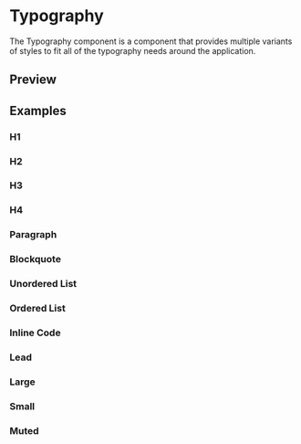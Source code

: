 

<Meta of={TypographyStories} />

# Typography

The Typography component is a component that provides multiple variants of styles to fit all of the typography needs around the application.

## Preview

<Canvas of={TypographyStories.H3} />

<Controls of={TypographyStories.H3} />

## Examples

### H1

<Canvas of={TypographyStories.H1} />

### H2

<Canvas of={TypographyStories.H2} />

### H3

<Canvas of={TypographyStories.H3} />

### H4

<Canvas of={TypographyStories.H4} />

### Paragraph

<Canvas of={TypographyStories.P} />

### Blockquote

<Canvas of={TypographyStories.Blockquote} />

### Unordered List

<Canvas of={TypographyStories.Ul} />

### Ordered List

<Canvas of={TypographyStories.Ol} />

### Inline Code

<Canvas of={TypographyStories.Code} />

### Lead

<Canvas of={TypographyStories.Lead} />

### Large

<Canvas of={TypographyStories.Large} />

### Small

<Canvas of={TypographyStories.Small} />

### Muted

<Canvas of={TypographyStories.Muted} />
